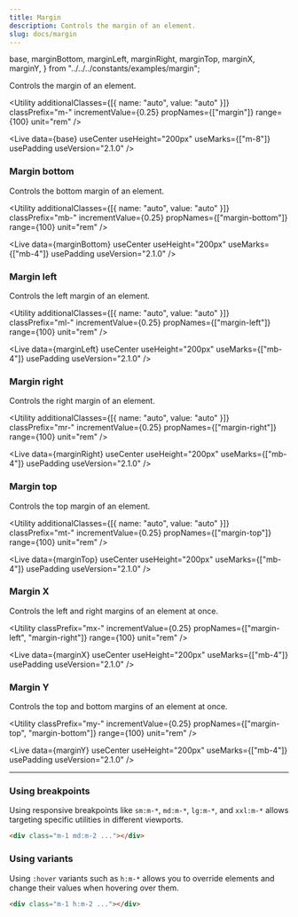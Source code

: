 ```yaml
---
title: Margin
description: Controls the margin of an element.
slug: docs/margin
---
```


  base,
  marginBottom,
  marginLeft,
  marginRight,
  marginTop,
  marginX,
  marginY,
} from "../../../constants/examples/margin";

Controls the margin of an element.

<Utility
  additionalClasses={[{ name: "auto", value: "auto" }]}
  classPrefix="m-"
  incrementValue={0.25}
  propNames={["margin"]}
  range={100}
  unit="rem"
/>

<Live
  data={base}
  useCenter
  useHeight="200px"
  useMarks={["m-8"]}
  usePadding
  useVersion="2.1.0"
/>

### Margin bottom

Controls the bottom margin of an element.

<Utility
  additionalClasses={[{ name: "auto", value: "auto" }]}
  classPrefix="mb-"
  incrementValue={0.25}
  propNames={["margin-bottom"]}
  range={100}
  unit="rem"
/>

<Live
  data={marginBottom}
  useCenter
  useHeight="200px"
  useMarks={["mb-4"]}
  usePadding
  useVersion="2.1.0"
/>

### Margin left

Controls the left margin of an element.

<Utility
  additionalClasses={[{ name: "auto", value: "auto" }]}
  classPrefix="ml-"
  incrementValue={0.25}
  propNames={["margin-left"]}
  range={100}
  unit="rem"
/>

<Live
  data={marginLeft}
  useCenter
  useHeight="200px"
  useMarks={["mb-4"]}
  usePadding
  useVersion="2.1.0"
/>

### Margin right

Controls the right margin of an element.

<Utility
  additionalClasses={[{ name: "auto", value: "auto" }]}
  classPrefix="mr-"
  incrementValue={0.25}
  propNames={["margin-right"]}
  range={100}
  unit="rem"
/>

<Live
  data={marginRight}
  useCenter
  useHeight="200px"
  useMarks={["mb-4"]}
  usePadding
  useVersion="2.1.0"
/>

### Margin top

Controls the top margin of an element.

<Utility
  additionalClasses={[{ name: "auto", value: "auto" }]}
  classPrefix="mt-"
  incrementValue={0.25}
  propNames={["margin-top"]}
  range={100}
  unit="rem"
/>

<Live
  data={marginTop}
  useCenter
  useHeight="200px"
  useMarks={["mb-4"]}
  usePadding
  useVersion="2.1.0"
/>

### Margin X

Controls the left and right margins of an element at once.

<Utility
  classPrefix="mx-"
  incrementValue={0.25}
  propNames={["margin-left", "margin-right"]}
  range={100}
  unit="rem"
/>

<Live
  data={marginX}
  useCenter
  useHeight="200px"
  useMarks={["mb-4"]}
  usePadding
  useVersion="2.1.0"
/>

### Margin Y

Controls the top and bottom margins of an element at once.

<Utility
  classPrefix="my-"
  incrementValue={0.25}
  propNames={["margin-top", "margin-bottom"]}
  range={100}
  unit="rem"
/>

<Live
  data={marginY}
  useCenter
  useHeight="200px"
  useMarks={["mb-4"]}
  usePadding
  useVersion="2.1.0"
/>

---

### Using breakpoints

Using responsive breakpoints like `sm:m-*`, `md:m-*`, `lg:m-*`, and `xxl:m-*` allows targeting specific utilities in different viewports.

```html "md:m-2"
<div class="m-1 md:m-2 ..."></div>
```

### Using variants

Using `:hover` variants such as `h:m-*` allows you to override elements and change their values when hovering over them.

```html "h:m-2"
<div class="m-1 h:m-2 ..."></div>
```
